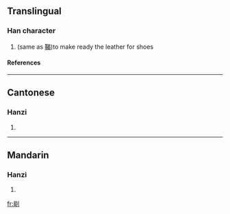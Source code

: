 ==Translingual==
===Han character===
{{Han char|rn=18|rad=刀|as=08|sn=10|four=|canj=日女中弓 (AVLN)}}
# (same as [[鞨]])to make ready the leather for shoes
====References====
{{Han ref|kx=0141.240|hdz=10348.050|uh=34ED|ud=13549}}

----
==Cantonese==
===Hanzi===
{{yue-hanzi|jyut=|y=hot3}}
# {{defn|Cantonese}}

----
==Mandarin==
===Hanzi===
{{cmn-hanzi|pin=[[hé]] ([[he2]])|wg=ho<sup>2</sup>}}
# {{defn|Mandarin}}

[[fr:㓭]]